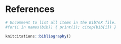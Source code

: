 # References

```r
# Uncomment to list all items in the BibTeX file.
#for(i in names(bib)) { print(i); citep(bib[i]) }
```
```r
knitcitations::bibliography()
```
